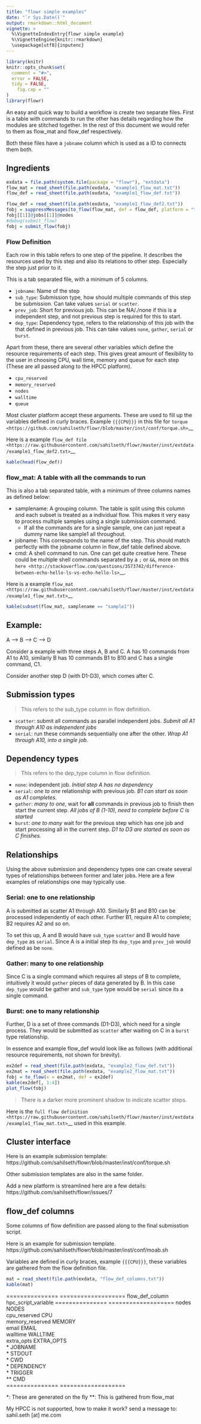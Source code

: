 ```yaml
---
title: "flowr simple examples"
date: "`r Sys.Date()`"
output: rmarkdown::html_document
vignette: >
  %\VignetteIndexEntry{flowr simple example}
  %\VignetteEngine{knitr::rmarkdown}
  \usepackage[utf8]{inputenc}
---
```


```r
library(knitr)
knitr::opts_chunk$set(
  comment = "#>",
  error = FALSE,
  tidy = FALSE,
	fig.cap = ""
)
library(flowr)

```

An easy and quick way to build a workflow is create two separate files. First is a table with commands to run the other has details regarding how the modules are stitched together. In the rest of this document we would refer to them as flow_mat and flow_def respectively.

Both these files have a `jobname` column which is used as a ID to connects them both.

## Ingredients

```r
exdata = file.path(system.file(package = "flowr"), "extdata")
flow_mat = read_sheet(file.path(exdata, "example1_flow_mat.txt"))
flow_def = read_sheet(file.path(exdata, "example1_flow_def.txt"))
```

```r
flow_def = read_sheet(file.path(exdata, "example1_flow_def2.txt"))
fobj = suppressMessages(to_flow(flow_mat, def = flow_def, platform = "torque"))
fobj[[1]]@jobs[[1]]@nodes
#debug(submit_flow)
fobj = submit_flow(fobj)

```

### Flow Definition

Each row in this table refers to one step of the pipeline. It describes the resources 
used by this step and also its relations to other step. Especially the step just prior to it.

This is a tab separated file, with a minimum of 5 columns.

- `jobname`: Name of the step
- `sub_type`: Submission type, how should multiple commands of this step be submission. Can take values `serial` or `scatter`.
- `prev_job`: Short for previous job. This can be NA/./none if this is a independent step, and not previous step is required for this to start.
- `dep_type`: Dependency type, refers to the relationship of this job with the that defined in previous job. This can take values `none`, `gather`, `serial` or `burst`. 

Apart from these, there are several other variables which define the resource requirements of each step. This gives great amount of flexibility to the user in choosing CPU, wall time, memory and queue for each step (These are all passed along to the HPCC platform).

- `cpu_reserved`
- `memory_reserved`
- `nodes`
- `walltime`
- `queue`

Most cluster platform accept these arguments. These are used to fill up the variables defined in curly braces. Example `{{{CPU}}}` in this file for ` torque <https://github.com/sahilseth/flowr/blob/master/inst/conf/torque.sh>`__

Here is a example `flow_def file <https://raw.githubusercontent.com/sahilseth/flowr/master/inst/extdata/example1_flow_def2.txt>`__





<!-- Each row of this table translates to a call to ([job](http://docs.flowr.space/build/html/rd/topics/job.html) or) [queue](http://docs.flowr.space/build/html/rd/topics/queue.html) function. -->

<!-- 
- jobname: is passed as `name` argument to job().
- prev_jobs: passed as `previous_job` argument  to job().
- dep_type: passed as `dependency_type` argument  to job(). Possible values: gather, serial
- sub_type: passed as `submission_type` argument  to job().
- queue: name of the queue to be used for this particular job. 
	Since each jobs can be submitted to a different queue, this makes your flow very flexible
- memory_reserved: Refer to your system admin guide on what values should go here. 
	Some examples: 160000, 16g etc representing a 16GB reservation of RAM
- walltime: How long would this job run. Again refer to your HPCC guide. Example: 24:00, 24:00:00
- cpu_reserved: Amount of CPU reserved.

Its best to have this as a tab seperated file (with no row.names). -->


```r
kable(head(flow_def))
```

### flow_mat: A table with all the commands to run

This is also a tab separated table, with a minimum of three columns names as defined below:

- samplename: A grouping column. The table is split using this column and each subset is treated as a individual flow. This makes it very easy to process multiple samples using a single submission command.
	- If all the commands are for a single sample, one can just repeat a dummy name like sample1 all throughout.
- jobname: This corresponds to the name of the step. This should match perfectly with the jobname column in flow_def table defined above.
- cmd: A shell command to run. One can get quite creative here. These could be multiple shell commands separated by a `;` or `&&`, more on this `here <http://stackoverflow.com/questions/3573742/difference-between-echo-hello-ls-vs-echo-hello-ls>`__.

Here is a example `flow_mat <https://raw.githubusercontent.com/sahilseth/flowr/master/inst/extdata/example1_flow_mat.txt>`__


```r
kable(subset(flow_mat, samplename == "sample1"))
```


<!---
### Style 2

This style may be more suited for people who like to explore more advanced usage and like to code in R. Also this one find this much faster if jobs and their relationships changes a lot.

Here instead of seperating cmds and definitions one defines them step by step incrementally.

- Use: queue(), to define the computing cluster being used
- Use: multiple calls job()
- Use: flow() to stich the jobs into a flow.


Currently we support LSF, Torque and SGE. Let us use LSF for this example.

```r
qobj <- queue(platform = "lsf", queue = "normal", verbose = FALSE)
```

Let us stitch a simple flow with three jobs, which are submitted one after the other.

```r
job1 <- job(name = "myjob1", cmds = "sleep1", q_obj = qobj)
job2 <- job(name = "myjob2", cmds = "sleep2", q_obj = qobj, previous_job = "myjob1", dependency_type = "serial")
job3 <- job(name = "myjob3", cmds = "sleep3", q_obj = qobj, previous_job = "myjob1", dependency_type = "serial")
fobj <- flow(name = "myflow", jobs = list(job1, job2, job3), desc="description")
plot_flow(fobj)
```

The above translates to a flow definition which looks like this:

```r
dat <- flowr:::create_jobs_mat(fobj)
knitr:::kable(dat)
```
--->

## Example:

A ----> B -----> C -----> D

Consider a example with three steps A, B and C. A has 10 commands from A1 to A10, similarly B has 10 commands B1 to B10 and C has a single command, C1.

Consider another step D (with D1-D3), which comes after C.

## Submission types

> This refers to the sub_type column in flow definition.

- `scatter`: submit all commands as parallel independent jobs. *Submit all A1 through A10 as independent jobs*
- `serial`: run these commands sequentially one after the other. *Wrap A1 through A10, into a single job.*

## Dependency types

> This refers to the dep_type column in flow definition.

- `none`: independent job. *Initial step A has no dependency*
- `serial`: *one to one* relationship with previous job. *B1 can start as soon as A1 completes.*
- `gather`: *many to one*, wait for **all** commands in previous job to finish then start the  current step. *All jobs of B (1-10), need to complete before C is started*
- `burst`: *one to many* wait for the previous step which has one job and start processing all in the current step. *D1 to D3 are started as soon as C finishes.*


## Relationships

Using the above submission and dependency types one can create several types of relationships between former and later jobs. Here are a few examples of relationships one may typically use.


### Serial: one to one relationship
A is submitted as scatter A1 through A10. Similarly B1 and B10 can be processed independently of each other. Further B1, require A1 to complete; B2 requires A2 and so on.

To set this up, A and B would have `sub_type` `scatter` and B would have `dep_type` as `serial`. Since A is a initial step its `dep_type` and `prev_job` would defined as be `none`.



### Gather: many to one relationship

Since C is a single command which requires all steps of B to complete, intuitively it would `gather` pieces of data generated by B. In this case `dep_type` would be gather and `sub_type` type would be `serial` since its a single command.

<!---
- makes sense when previous job had many commands running in parallel and current job would wait for all
- so previous job submission: `scatter`, and current job's dependency type `gather`
```r
jobj1 <- job(q_obj=qobj, cmd = cmds, submission_type = "scatter", name = "job1")
jobj2 <- job(q_obj=qobj, name = "job2", cmd = cmds, submission_type = "scatter", 
             dependency_type = "gather", previous_job = "job1")
fobj <- flow(jobs = list(jobj1, jobj2))
plot_flow(fobj)
```
--->

### Burst: one to many relationship

Further, D is a set of three commands (D1-D3), which need for a single process. They would be submitted as `scatter` after waiting on C in a `burst` type relationship.


<!---
- makes sense when previous job had one command current job would split and submit several jobs in parallel
- so previous job submission_type: `serial`, and current job's dependency type `burst`, with a submission type: `scatter`
```r
jobj1 <- job(q_obj=qobj, cmd = cmds, submission_type = "serial", name = "job1")
jobj2 <- job(q_obj=qobj, name = "job2", cmd = cmds, submission_type = "scatter", 
             dependency_type = "burst", previous_job = "job1")
fobj <- flow(jobs = list(jobj1, jobj2))
plot_flow(fobj)
```
--->

In essence and example flow_def would look like as follows (with additional resource requirements, not shown for brevity).


```r
ex2def = read_sheet(file.path(exdata, "example2_flow_def.txt"))
ex2mat = read_sheet(file.path(exdata, "example2_flow_mat.txt"))
fobj = to_flow(x = ex2mat, def = ex2def)
kable(ex2def[, 1:4])
plot_flow(fobj)
```

> There is a darker more prominent shadow to indicate scatter steps.

Here is the ` full flow definition <https://raw.githubusercontent.com/sahilseth/flowr/master/inst/extdata/example1_flow_mat.txt>`__ used in this example.

## Cluster interface

Here is an example submission template:
https://github.com/sahilseth/flowr/blob/master/inst/conf/torque.sh

Other submission templates are also in the same folder. 

Add a new platform is streamlined here are a few details:
https://github.com/sahilseth/flowr/issues/7




## flow_def columns


Some columns of flow definition are passed along to the final submisstion script.

Here is an example for submission template. https://github.com/sahilseth/flowr/blob/master/inst/conf/moab.sh

Variables are defined in curly braces, example `{{{CPU}}}`, these variables are gathered from the flow definition file.


```r
mat = read_sheet(file.path(exdata, "flow_def_columns.txt"))
kable(mat)
```

===============  ===================
flow_def_column  hpc_script_variable
===============  ===================
nodes            NODES              
cpu_reserved     CPU                
memory_reserved  MEMORY             
email            EMAIL              
walltime         WALLTIME           
extra_opts       EXTRA_OPTS         
\*                JOBNAME            
\*                STDOUT             
\*                CWD                
\*                DEPENDENCY         
\*                TRIGGER            
\**               CMD                
===============  ===================

\*: These are generated on the fly
\**: This is gathered from flow_mat



My HPCC is not supported, how to make it work? send a message to: sahil.seth [at] me.com








